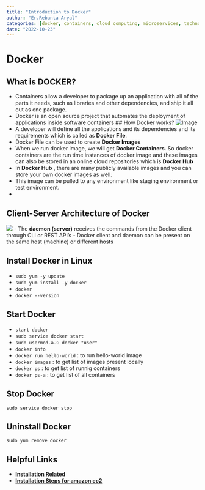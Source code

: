```yaml
---
title: "Introduction to Docker"
author: "Er.Rebanta Aryal"
categories: [docker, containers, cloud computing, microservices, technology, services]
date: "2022-10-23"
---
```


# Docker
## What is DOCKER?

- Containers allow a developer to package up an application with all of the parts it needs, such as libraries and other dependencies, and ship it all out as one package. 
- Docker is an open source project that automates the deployment of applications inside software containers 
## How Docker works?
![Image](./docker.png)
- A developer will define all the applications and its dependencies and its requirements which is called as **Docker File**.
- Docker File can be used to create **Docker Images**
- When we run docker image, we will get **Docker Containers**. So docker containers are the run time instances of docker image and these images can also be stored in an online cloud repositories which is **Docker Hub**
- In **Docker Hub** , there are many publicly available images and you can store your own docker images as well. 
- This image can be pulled to any environment like staging environment or test environment.
-

## Client-Server Architecture of Docker
![](./Docker architecture.jpg)
- The **daemon (server)** receives the commands from the Docker client through CLI or REST API's
- Docker client and daemon can be present on the same host (machine) or different hosts 

## Install Docker in Linux
- ```sudo yum -y update``` 
- ``` sudo yum install -y docker```
- ```docker```
-  ```docker --version```

## Start Docker
- ```start docker```
- ```sudo service docker start```
- ```sudo usermod-a-G docker "user"```
- ```docker info```
-  ```docker run hello-world``` : to run hello-world image
-  ```docker images``` : to get list of images present locally
-  ```docker ps``` : to get list of runnig containers
-  ```docker ps-a``` : to get list of all containers

## Stop Docker
```sudo service docker stop```

## Uninstall Docker
``` sudo yum remove docker```

## Helpful Links
- [ **Installation Related**](https://docs.docker.com/get-docker/)
- [**Installation Steps for amazon ec2**](https://docs.aws.amazon.com/AmazonECS/latest/developerguide/create-container-image.html)

